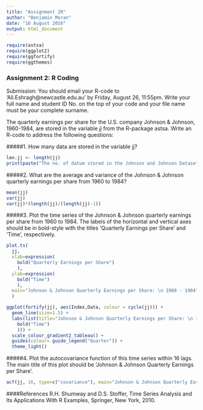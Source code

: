 ```yaml
---
title: "Assignment 2R"
author: "Benjamin Moran"
date: "16 August 2016"
output: html_document
---
```

```r
require(astsa)
require(ggplot2)
require(ggfortify)
require(ggthemes)
```
### Assignment 2: R Coding
Submission: You should email your R-code to ‘Ali.Eshragh@newcastle.edu.au’ by Friday, August 26, 11:55pm. Write your full name and student ID No. on the top of your code and your file name must be your complete surname.

The quarterly earnings per share for the U.S. company Johnson & Johnson, 1960-1984, are stored in the variable $jj$ from the R-package astsa. Write an R-code to address the following questions:

#####1. How many data are stored in the variable jj?
```r
len.jj <- length(jj)
print(paste("The no. of datum stored in the Johnson and Johnson Dataset:", len.jj))
```

#####2. What are the average and variance of the Johnson & Johnson quarterly earnings per share from 1960 to 1984?

```r
mean(jj)
var(jj)
var(jj)*(length(jj)/(length(jj)-1))
```

#####3. Plot the time series of the Johnson & Johnson quarterly earnings per share from 1960 to 1984. The labels of the horizontal and vertical axes should be in bold-style with the titles ‘Quarterly Earnings per Share’ and ‘Time’, respectively.

```r
plot.ts(
  jj,
  xlab=expression(
    bold("Quarterly Earnings per Share")
    ),
  ylab=expression(
    bold("Time")
    ),
  main="Johnson & Johnson Quarterly Earnings per Share: \n 1960 - 1984"
  )

ggplot(fortify(jj), aes(Index,Data, colour = cycle(jj))) +
  geom_line(size=1.5) +
  labs(list(title="Johnson & Johnson Quarterly Earnings per Share: \n 1960 - 1984",x=expression(bold("Quarterly Earnings per Share")),y=expression(
    bold("Time")
    ))) +
  scale_colour_gradient2_tableau() +
  guides(colour= guide_legend("Quarter")) + 
  theme_light()
```

#####4. Plot the autocovariance function of this time series within 16 lags. The main title of this plot should be ‘Johnson & Johnson Quarterly Earnings per Share’.

```r
acf(jj, 16, type=c("covariance"), main="Johnson & Johnson Quarterly Earnings per Share")
```

####References
R.H. Shumway and D.S. Stoffer, Time Series Analysis and Its Applications With R Examples,
Springer, New York, 2010.
